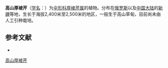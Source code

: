 {{NoteTA|G1=LS}}
{{Speciesbox
| name = 高山厚棱芹
| status = 
| status_system = 
| image = 
| genus = Pachypleurum
| species = alpinum
| authority = Ledeb.
}}

'''高山厚棱芹'''（[[学名|学名]]：{{lang|la|''Pachypleurum alpinum''}}）为[[伞形科|伞形科]][[厚棱芹属|厚棱芹属]]的植物。分布在[[俄罗斯|俄罗斯]]以及[[中国大陆|中国大陆]]的[[新疆|新疆]]等地，生长于海拔2,400米至2,500米的地区，一般生于高山草甸，目前尚未由人工引种栽培。

== 参考文献 ==
<div class="references-small">
* {{cite web| url =http://www.bioinfo.cn/db05/KmzwSpecies.php?action=view&id=22899| title =高山厚棱芹| work =《中国高等植物数据库全库》| publisher =中国科学院微生物研究所| author =昆明植物研究所| accessdate =2009-02-25| deadurl =yes| archiveurl =https://web.archive.org/web/20160305033020/http://www.bioinfo.cn/db05/KmzwSpecies.php?action=view&id=22899| archivedate =2016-03-05}}
</div>
{{Taxonbar|from=Q15231834}}

[[Category:厚棱芹属|高山厚棱芹]]


{{Apiales-stub}}